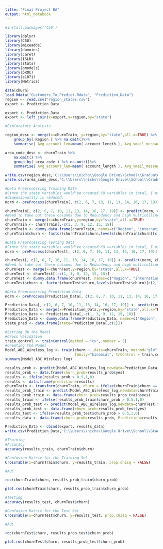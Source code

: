 ---
title: "Final Project BA"
output: html_notebook
---

```{r}
#install.packages('C50')
```

```{r}
library(dplyr)
library(C50)
library(miceadds)
library(dummies)
library(caret)
library(ISLR)
library(stats)
library(gmodels)
library(pROC)
library(e1071)
library(Metrics)
```

```{r}
data(churn)
load.Rdata("Customers_To_Predict.Rdata", "Prediction_Data")
region <- read.csv("region_states.csv")
export <- Prediction_Data
```

```{r}
export <- Prediction_Data
export <- left_join(x=export,y=region,by="state")
```

```{r}
#Exploratory Analysis

region_desc <- merge(x=churnTrain, y=region,by="state",all.x=TRUE) %>% 
    group_by( Region ) %>% na.omit()%>%
    summarise( Avg_account_len=mean( account_length ), Avg_vmail_messages=mean( number_vmail_messages ), Avg_total_minutes=mean( total_day_minutes ), Avg_total_calls=mean( total_day_calls ), Avg_account_len=mean( account_length ), Avg_total_charge=mean( total_day_charge ), std_account_len=sd( account_length ), std_vmail_messages=sd( number_vmail_messages ), std_total_minutes=sd( total_day_minutes ), std_total_calls=sd( total_day_calls ), std_account_len=sd( account_length ), std_total_charge=sd( total_day_charge ))

area_code_desc <- churnTrain %>% 
    na.omit() %>% 
    group_by( area_code ) %>% na.omit()%>%
    summarise( Avg_account_len=mean( account_length ), Avg_vmail_messages=mean( number_vmail_messages ), Avg_total_minutes=mean( total_day_minutes ), Avg_total_calls=mean( total_day_calls ), Avg_account_len=mean( account_length ), Avg_total_charge=mean( total_day_charge ), std_account_len=sd( account_length ), std_vmail_messages=sd( number_vmail_messages ), std_total_minutes=sd( total_day_minutes ), std_total_calls=sd( total_day_calls ), std_account_len=sd( account_length ), std_total_charge=sd( total_day_charge ))

write.csv(region_desc,'C:\\Users\\nicho\\Google Drive\\School\\Graduate School\\Kent State\\Fall 2019\\Business Analytics\\Final Project\\region.csv', row.names = FALSE)
write.csv(area_code_desc,'C:\\Users\\nicho\\Google Drive\\School\\Graduate School\\Kent State\\Fall 2019\\Business Analytics\\Final Project\\area_code.csv', row.names = FALSE)

```

```{r}
#Data Preprocessing Training Data
#Since the state variables would've created 68 variables in total, I used a region variable to make sure that 
#dimensionality is reduced.
norm <- preProcess(churnTrain[, c(2, 6, 7, 10, 11, 13, 14, 16, 17, 19)], method=c("center", "scale"))

churnTrain[, c(2, 6, 7, 10, 11, 13, 14, 16, 17, 19)] <- predict(norm, churnTrain[, c(2, 6, 7, 10, 11, 13, 14, 16, 17, 19)])
#Need to take out these columns due to Redundency and high multicollinearity with the minutes variable 
churnTrain <- merge(x=churnTrain,y=region,by="state",all.x=TRUE)
churnTrain <- churnTrain[,-c(1, 3, 9, 12, 15, 18)]
churnTrain <- dummy.data.frame(churnTrain, names=c("Region", "international_plan", "voice_mail_plan"),sep = ".")
churnTrain$churn <- factor(churnTrain$churn,levels(churnTrain$churn)[c(2,1)])
```

```{r}
#Data Preprocessing Testing Data
#Since the state variables would've created 68 variables in total, I used a region variable to make sure that dimensionality is reduced.
norm <- preProcess(churnTest[, c(2, 6, 7, 10, 11, 13, 14, 16, 17, 19)], method=c("center", "scale"))

churnTest[, c(2, 6, 7, 10, 11, 13, 14, 16, 17, 19)] <- predict(norm, churnTest[, c(2, 6, 7, 10, 11, 13, 14, 16, 17, 19)])
#Need to take out these columns due to Redundency and high multicollinearity with the minutes variable
churnTest <- merge(x=churnTest,y=region,by="state",all.x=TRUE)
churnTest <- churnTest[,-c(1, 3, 9, 12, 15, 18)]
churnTest <- dummy.data.frame(churnTest, names=c("Region", "international_plan", "voice_mail_plan"),sep = ".")
churnTest$churn <- factor(churnTest$churn,levels(churnTest$churn)[c(2,1)])
```

```{r}
#Data Preprocessing Prediction Data
norm <- preProcess(Prediction_Data[, c(2, 6, 7, 10, 11, 13, 14, 16, 17, 19)], method=c("center", "scale"))

Prediction_Data[, c(2, 6, 7, 10, 11, 13, 14, 16, 17, 19)] <- predict(norm, Prediction_Data[, c(2, 6, 7, 10, 11, 13, 14, 16, 17, 19)])
Prediction_Data <- merge(x=Prediction_Data,y=region,by="state",all.x=TRUE)
Prediction_Data <- Prediction_Data[,-c(1, 3, 9, 12, 15, 18)]
Prediction_Data <- dummy.data.frame(Prediction_Data, names=c("Region", "international_plan", "voice_mail_plan"),sep = ".")
State_pred <- data.frame(state=Prediction_Data[,c(1)])
```

```{r}
#Setting Up the Model
#Cross Validation
train.control <- trainControl(method = "cv", number = 5)
#Creating the Model
Model_ABC_Wireless_log <- train(churn ~.,data=churnTrain, method="glm", 
                                family="binomial", trControl = train.control)
summary(Model_ABC_Wireless_log)

```

```{r}
results_prob <- predict(Model_ABC_Wireless_log,newdata=Prediction_Data,type = "prob")
results_prob <- data.frame(churn_prob=results_prob$yes)
results <- ifelse(results_prob > 0.5,1,0)
results <- data.frame(prediction=results)
churnTrain <- transform(churnTrain, churn = ifelse(churnTrain$churn == "yes", 1, 0))
results_prob_train <- predict(Model_ABC_Wireless_log,newdata=churnTrain,type = "prob")
results_prob_train <- data.frame(churn_prob=results_prob_train$yes)
results_train <- ifelse(results_prob_train$churn_prob > 0.5,1,0)
results_prob_test <- predict(Model_ABC_Wireless_log,newdata=churnTest,type = "prob")
results_prob_test <- data.frame(churn_prob=results_prob_test$yes)
results_test <- ifelse(results_prob_test$churn_prob > 0.5,1,0)
results_data <- data.frame(churn_prob=results_prob, Prediction=results)
```

```{r}
Prediction_Data <- cbind(export, results_data)
write.csv(Prediction_Data,'C:\\Users\\nicho\\Google Drive\\School\\Graduate School\\Kent State\\Fall 2019\\Business Analytics\\Final Project\\Predictions.csv', row.names = FALSE)
```

```{r}
#Training
#Accuracy
accuracy(results_train, churnTrain$churn)

#Confusion Matrix for the Training Set
CrossTable(x=churnTrain$churn, y=results_train, prop.chisq = FALSE)

#AUC

roc(churnTrain$churn, results_prob_train$churn_prob)

plot.roc(churnTrain$churn, results_prob_train$churn_prob)

#Testing
accuracy(results_test, churnTest$churn)

#Confusion Matrix for the Test Set
CrossTable(x=churnTest$churn, y=results_test, prop.chisq = FALSE)

#AUC

roc(churnTest$churn, results_prob_test$churn_prob)

plot.roc(churnTest$churn, results_prob_test$churn_prob)
```

```{r}

```

```{r}

```

```{r}

```

```{r}

```